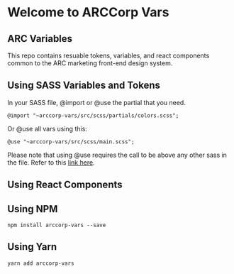 
<Meta title="Example/Introduction" />

# Welcome to ARCCorp Vars
## ARC Variables

This repo contains resuable tokens, variables, and react components common to the ARC marketing front-end design system.

## Using SASS Variables and Tokens
In your SASS file, @import or @use the partial that you need.

```
@import "~arccorp-vars/src/scss/partials/colors.scss";
```

Or @use all vars using this:

```
@use "~arccorp-vars/src/scss/main.scss";
```

Please note that using @use requires the call to be above any other sass in the file. Refer to this [link here](https://sass-lang.com/documentation/at-rules/use).

## Using React Components


## Using NPM

```
npm install arccorp-vars --save
```

## Using Yarn

```
yarn add arccorp-vars
```